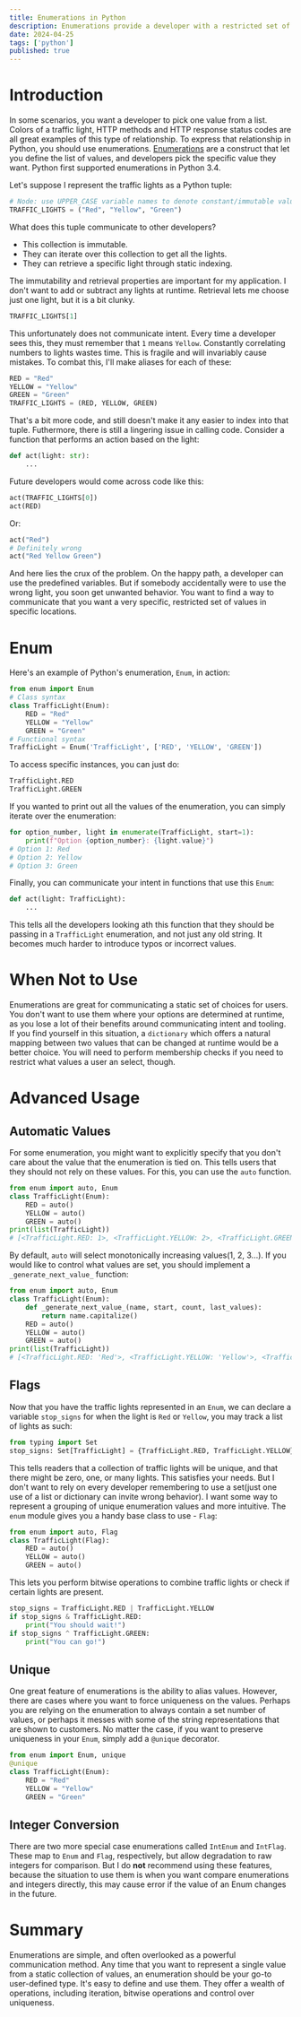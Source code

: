 ```yaml
---
title: Enumerations in Python
description: Enumerations provide a developer with a restricted set of values.
date: 2024-04-25
tags: ['python']
published: true
---
```


# Introduction

In some scenarios, you want a developer to pick one value from a list. Colors of a traffic light, HTTP methods and HTTP response status codes are all great examples of this type of relationship. To express that relationship in Python, you should use enumerations. [Enumerations](https://docs.python.org/3/library/enum.html) are a construct that let you define the list of values, and developers pick the specific value they want. Python first supported enumerations in Python 3.4.

Let's suppose I represent the traffic lights as a Python tuple:

```py
# Node: use UPPER_CASE variable names to denote constant/immutable values
TRAFFIC_LIGHTS = ("Red", "Yellow", "Green")
```

What does this tuple communicate to other developers?

- This collection is immutable.
- They can iterate over this collection to get all the lights.
- They can retrieve a specific light through static indexing.

The immutability and retrieval properties are important for my application. I don't want to add or subtract any lights at runtime. Retrieval lets me choose just one light, but it is a bit clunky.

```py
TRAFFIC_LIGHTS[1]
```

This unfortunately does not communicate intent. Every time a developer sees this, they must remember that `1` means `Yellow`. Constantly correlating numbers to lights wastes time. This is fragile and will invariably cause mistakes. To combat this, I'll make aliases for each of these:

```py
RED = "Red"
YELLOW = "Yellow"
GREEN = "Green"
TRAFFIC_LIGHTS = (RED, YELLOW, GREEN)
```

That's a bit more code, and still doesn't make it any easier to index into that tuple. Futhermore, there is still a lingering issue in calling code. Consider a function that performs an action based on the light:

```py
def act(light: str):
    ...
```

Future developers would come across code like this:

```py
act(TRAFFIC_LIGHTS[0])
act(RED)
```

Or:

```py
act("Red")
# Definitely wrong
act("Red Yellow Green")
```

And here lies the crux of the problem. On the happy path, a developer can use the predefined variables. But if somebody accidentally were to use the wrong light, you soon get unwanted behavior. You want to find a way to communicate that you want a very specific, restricted set of values in specific locations.

# Enum

Here's an example of Python's enumeration, `Enum`, in action:

```py
from enum import Enum
# Class syntax
class TrafficLight(Enum):
    RED = "Red"
    YELLOW = "Yellow"
    GREEN = "Green"
# Functional syntax
TrafficLight = Enum('TrafficLight', ['RED', 'YELLOW', 'GREEN'])
```

To access specific instances, you can just do:

```py
TrafficLight.RED
TrafficLight.GREEN
```

If you wanted to print out all the values of the enumeration, you can simply iterate over the enumeration:

```py
for option_number, light in enumerate(TrafficLight, start=1):
    print(f"Option {option_number}: {light.value}")
# Option 1: Red
# Option 2: Yellow
# Option 3: Green
```

Finally, you can communicate your intent in functions that use this `Enum`:

```py
def act(light: TrafficLight):
    ...
```

This tells all the developers looking ath this function that they should be passing in a `TrafficLight` enumeration, and not just any old string. It becomes much harder to introduce typos or incorrect values.

# When Not to Use

Enumerations are great for communicating a static set of choices for users. You don't want to use them where your options are determined at runtime, as you lose a lot of their benefits around communicating intent and tooling. If you find yourself in this situation, a `dictionary` which offers a natural mapping between two values that can be changed at runtime would be a better choice. You will need to perform membership checks if you need to restrict what values a user an select, though.

# Advanced Usage

## Automatic Values

For some enumeration, you might want to explicitly specify that you don't care about the value that the enumeration is tied on. This tells users that they should not rely on these values. For this, you can use the `auto` function.

```py
from enum import auto, Enum
class TrafficLight(Enum):
    RED = auto()
    YELLOW = auto()
    GREEN = auto()
print(list(TrafficLight))
# [<TrafficLight.RED: 1>, <TrafficLight.YELLOW: 2>, <TrafficLight.GREEN: 3>]
```

By default, `auto` will select monotonically increasing values(1, 2, 3...). If you would like to control what values are set, you should implement a `_generate_next_value_` function:

```py
from enum import auto, Enum
class TrafficLight(Enum):
    def _generate_next_value_(name, start, count, last_values):
        return name.capitalize()
    RED = auto()
    YELLOW = auto()
    GREEN = auto()
print(list(TrafficLight))
# [<TrafficLight.RED: 'Red'>, <TrafficLight.YELLOW: 'Yellow'>, <TrafficLight.GREEN: 'Green'>]
```

## Flags

Now that you have the traffic lights represented in an `Enum`, we can declare a variable `stop_signs` for when the light is `Red` or `Yellow`, you may track a list of lights as such:

```py
from typing import Set
stop_signs: Set[TrafficLight] = {TrafficLight.RED, TrafficLight.YELLOW}
```

This tells readers that a collection of traffic lights will be unique, and that there might be zero, one, or many lights. This satisfies your needs. But I don't want to rely on every developer remembering to use a set(just one use of a list or dictionary can invite wrong behavior). I want some way to represent a grouping of unique enumeration values and more intuitive. The `enum` module gives you a handy base class to use - `Flag`:

```py
from enum import auto, Flag
class TrafficLight(Flag):
    RED = auto()
    YELLOW = auto()
    GREEN = auto()
```

This lets you perform bitwise operations to combine traffic lights or check if certain lights are present.

```py
stop_signs = TrafficLight.RED | TrafficLight.YELLOW
if stop_signs & TrafficLight.RED:
    print("You should wait!")
if stop_signs ^ TrafficLight.GREEN:
    print("You can go!")
```

## Unique

One great feature of enumerations is the ability to alias values. However, there are cases where you want to force uniqueness on the values. Perhaps you are relying on the enumeration to always contain a set number of values, or perhaps it messes with some of the string representations that are shown to customers. No matter the case, if you want to preserve uniqueness in your `Enum`, simply add a `@unique` decorator.

```py
from enum import Enum, unique
@unique
class TrafficLight(Enum):
    RED = "Red"
    YELLOW = "Yellow"
    GREEN = "Green"
```

## Integer Conversion

There are two more special case enumerations called `IntEnum` and `IntFlag`. These map to `Enum` and `Flag`, respectively, but allow degradation to raw integers for comparison. But I do **not** recommend using these features, because the situation to use them is when you want compare enumerations and integers directly, this may cause error if the value of an Enum changes in the future.

# Summary

Enumerations are simple, and often overlooked as a powerful communication method. Any time that you want to represent a single value from a static collection of values, an enumeration should be your go-to user-defined type. It's easy to define and use them. They offer a wealth of operations, including iteration, bitwise operations and control over uniqueness.
